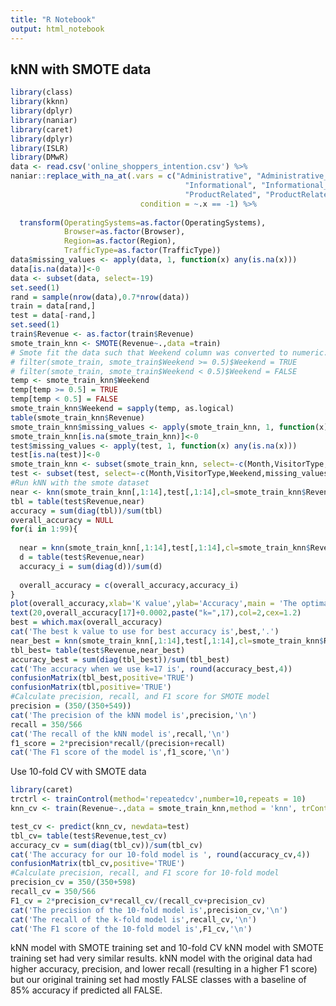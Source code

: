 ---
title: "R Notebook"
output: html_notebook
---

kNN with SMOTE data
-------------------

```{r SMOTE variation}
library(class)
library(kknn)
library(dplyr)
library(naniar)
library(caret)
library(dplyr)
library(ISLR)
library(DMwR)
data <- read.csv('online_shoppers_intention.csv') %>%
naniar::replace_with_na_at(.vars = c("Administrative", "Administrative_Duration", 
                                       "Informational", "Informational_Duration", 
                                       "ProductRelated", "ProductRelated_Duration"), 
                             condition = ~.x == -1) %>%
  
  transform(OperatingSystems=as.factor(OperatingSystems),
            Browser=as.factor(Browser), 
            Region=as.factor(Region),
            TrafficType=as.factor(TrafficType))
data$missing_values <- apply(data, 1, function(x) any(is.na(x)))
data[is.na(data)]<-0
data <- subset(data, select=-19)
set.seed(1)
rand = sample(nrow(data),0.7*nrow(data))
train = data[rand,]
test = data[-rand,]
set.seed(1)
train$Revenue <- as.factor(train$Revenue)
smote_train_knn <- SMOTE(Revenue~.,data =train)
# Smote fit the data such that Weekend column was converted to numeric. Need to change it back to logical
# filter(smote_train, smote_train$Weekend >= 0.5)$Weekend = TRUE
# filter(smote_train, smote_train$Weekend < 0.5)$Weekend = FALSE
temp <- smote_train_knn$Weekend
temp[temp >= 0.5] = TRUE
temp[temp < 0.5] = FALSE
smote_train_knn$Weekend = sapply(temp, as.logical)
table(smote_train_knn$Revenue)
smote_train_knn$missing_values <- apply(smote_train_knn, 1, function(x) any(is.na(x)))
smote_train_knn[is.na(smote_train_knn)]<-0
test$missing_values <- apply(test, 1, function(x) any(is.na(x)))
test[is.na(test)]<-0
smote_train_knn <- subset(smote_train_knn, select=-c(Month,VisitorType,Weekend,missing_values))
test <- subset(test, select=-c(Month,VisitorType,Weekend,missing_values))
#Run kNN with the smote dataset
near <- knn(smote_train_knn[,1:14],test[,1:14],cl=smote_train_knn$Revenue,k=13)
tbl = table(test$Revenue,near)
accuracy = sum(diag(tbl))/sum(tbl)
overall_accuracy = NULL
for(i in 1:99){
  
  near = knn(smote_train_knn[,1:14],test[,1:14],cl=smote_train_knn$Revenue,k=i)
  d = table(test$Revenue,near)
  accuracy_i = sum(diag(d))/sum(d)
  
  overall_accuracy = c(overall_accuracy,accuracy_i)
}
plot(overall_accuracy,xlab='K value',ylab='Accuracy',main = 'The optimal number of neighbors',col=4,lwd=2)
text(20,overall_accuracy[17]+0.0002,paste("k=",17),col=2,cex=1.2)
best = which.max(overall_accuracy)
cat('The best k value to use for best accuracy is',best,'.')
near_best = knn(smote_train_knn[,1:14],test[,1:14],cl=smote_train_knn$Revenue,k=17)
tbl_best= table(test$Revenue,near_best)
accuracy_best = sum(diag(tbl_best))/sum(tbl_best)
cat('The accuracy when we use k=17 is', round(accuracy_best,4))
confusionMatrix(tbl_best,positive='TRUE')
confusionMatrix(tbl,positive='TRUE')
#Calculate precision, recall, and F1 score for SMOTE model
precision = (350/(350+549))
cat('The precision of the kNN model is',precision,'\n')
recall = 350/566
cat('The recall of the kNN model is',recall,'\n')
f1_score = 2*precision*recall/(precision+recall)
cat('The F1 score of the model is',f1_score,'\n')
```

Use 10-fold CV with SMOTE data

```{r 10-fold with SMOTE variation}
library(caret)
trctrl <- trainControl(method='repeatedcv',number=10,repeats = 10)
knn_cv <- train(Revenue~.,data = smote_train_knn,method = 'knn', trControl=trctrl)
```


```{r 10-fold with SMOTE variation}
test_cv <- predict(knn_cv, newdata=test)
tbl_cv= table(test$Revenue,test_cv)
accuracy_cv = sum(diag(tbl_cv))/sum(tbl_cv)
cat('The accuracy for our 10-fold model is ', round(accuracy_cv,4))
confusionMatrix(tbl_cv,positive='TRUE')
#Calculate precision, recall, and F1 score for 10-fold model
precision_cv = 350/(350+598)
recall_cv = 350/566
F1_cv = 2*precision_cv*recall_cv/(recall_cv+precision_cv)
cat('The precision of the 10-fold model is',precision_cv,'\n')
cat('The recall of the k-fold model is',recall_cv,'\n')
cat('The F1 score of the 10-fold model is',F1_cv,'\n')
```
kNN model with SMOTE training set and 10-fold CV kNN model with SMOTE training set had very similar results. kNN model with the original data had higher accuracy, precision, and lower recall (resulting in a higher F1 score) but our original training set had mostly FALSE classes with a baseline of 85% accuracy if predicted all FALSE.